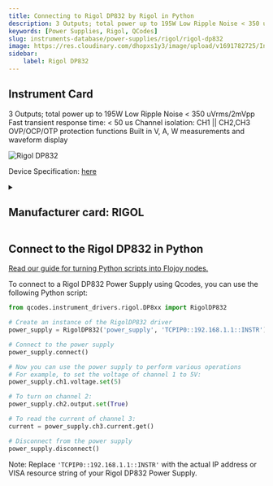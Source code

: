 ```yaml
---
title: Connecting to Rigol DP832 by Rigol in Python
description: 3 Outputs; total power up to 195W Low Ripple Noise < 350 uVrms/2mVpp Fast transient response time, < 50 us Channel isolation, CH1 || CH2,CH3 OVP/OCP/OTP protection functions Built in V, A, W measurements and waveform display
keywords: [Power Supplies, Rigol, QCodes] 
slug: instruments-database/power-supplies/rigol/rigol-dp832 
image: https://res.cloudinary.com/dhopxs1y3/image/upload/v1691782725/Instruments/Power%20Supplies/Rigol-DP832/Rigol-DP832.jpg
sidebar:
    label: Rigol DP832 
---
```



## Instrument Card

3 Outputs; total power up to 195W
Low Ripple Noise < 350 uVrms/2mVpp
Fast transient response time: < 50 us
Channel isolation: CH1 || CH2,CH3
OVP/OCP/OTP protection functions
Built in V, A, W measurements and waveform display

![Rigol DP832](https://res.cloudinary.com/dhopxs1y3/image/upload/v1691782725/Instruments/Power%20Supplies/Rigol-DP832/Rigol-DP832.jpg)

Device Specification: [here](https://www.batronix.com/files/Rigol/Labornetzteile/DP800/DP800_-datasheet-2022.pdf)

<details style={{ marginTop: "15px"}}>
<summary><h2 style={{display:'inline'}}>Manufacturer card: RIGOL</h2></summary>

![RIGOL](https://res.cloudinary.com/dhopxs1y3/image/upload/v1692806170/Instruments/Vendor%20Logos/Rigol.png)

RIGOL Technologies, Inc. specializes in development and production of test and measuring equipment and is one of the fastest growing Chinese companies in this sphere.
RIGOL’s line of products includes [digital storage oscilloscopes](https://www.tmatlantic.com/e-store/index.php?SECTION_ID=227), [function/arbitrary waveform generators](https://www.tmatlantic.com/e-store/index.php?SECTION_ID=230), [digital multimeters](https://www.tmatlantic.com/e-store/index.php?SECTION_ID=233), PC-based devices compatible with LXI standard etc.

- Headquarters: Beijing, China
- Yearly Revenue (millions, USD): 23
- Vendor Website: [here](https://www.rigol.com/)

</details>


<FeaturedInstrumentVideo category="POWER_SUPPLIES" />

## Connect to the Rigol DP832 in Python

[Read our guide for turning Python scripts into Flojoy nodes.](https://docs.flojoy.ai/contribution/blocks/custom-flojoy-block/)



<Tabs>
<TabItem value="Flojoy" label="Flojoy" className="flojoy-instrument-tabs">

<SectionsCard category="POWER_SUPPLIES" manufacturer="Rigol"></SectionsCard>

</TabItem>
<TabItem value="QCodes" label="QCodes">

To connect to a Rigol DP832 Power Supply using Qcodes, you can use the following Python script:

```python
from qcodes.instrument_drivers.rigol.DP8xx import RigolDP832

# Create an instance of the RigolDP832 driver
power_supply = RigolDP832('power_supply', 'TCPIP0::192.168.1.1::INSTR')

# Connect to the power supply
power_supply.connect()

# Now you can use the power supply to perform various operations
# For example, to set the voltage of channel 1 to 5V:
power_supply.ch1.voltage.set(5)

# To turn on channel 2:
power_supply.ch2.output.set(True)

# To read the current of channel 3:
current = power_supply.ch3.current.get()

# Disconnect from the power supply
power_supply.disconnect()
```

Note: Replace `'TCPIP0::192.168.1.1::INSTR'` with the actual IP address or VISA resource string of your Rigol DP832 Power Supply.

</TabItem>
</Tabs>